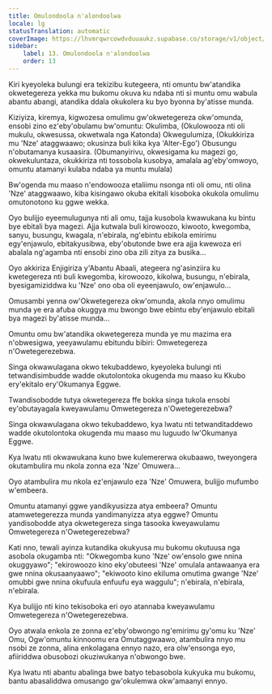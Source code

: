 ```yaml
---
title: Omulondoola n'alondoolwa
locale: lg
statusTranslation: automatic
coverImage: https://lhvmrqwrcowdvduuaukz.supabase.co/storage/v1/object/public/strapi-uploads/small_cover-tratado-de-psicologia-revolucionaria.webp-5e15e1cec4e0ebebcde5d7fc7565d8fd.webp
sidebar:
    label: 13. Omulondoola n'alondoolwa
    order: 13
---
```

Kiri kyeyoleka bulungi era tekizibu kutegeera, nti omuntu bw'atandika okwetegereza yekka mu bukomu okuva ku ndaba nti si muntu omu wabula abantu abangi, atandika ddala okukolera ku byo byonna by'atisse munda.

Kiziyiza, kiremya, kigwozesa omulimu gw'okwetegereza okw'omunda, ensobi zino ez'eby'obulamu bw'omuntu: Okulimba, (Okulowooza nti oli mukulu, okwesussa, okwetwala nga Katonda) Okwegulumiza, (Okukkiriza mu 'Nze' ataggwaawo; okusinza buli kika kya 'Alter-Ego') Obusungu n'obutamanya kusaasira. (Obumanyirivu, okwesigama ku magezi go, okwekuluntaza, okukkiriza nti tossobola kusobya, amalala ag'eby'omwoyo, omuntu atamanyi kulaba ndaba ya muntu mulala)

Bw'ogenda mu maaso n'endowooza etaliimu nsonga nti oli omu, nti olina 'Nze' ataggwaawo, kiba kisingawo okuba ekitali kisoboka okukola omulimu omutonotono ku ggwe wekka.

Oyo bulijjo eyeemulugunya nti ali omu, tajja kusobola kwawukana ku bintu bye ebitali bya magezi. Ajja kutwala buli kirowoozo, kiwooto, kwegomba, sanyu, busungu, kwagala, n'ebirala, ng'ebintu ebikola emirimu egy'enjawulo, ebitakyusibwa, eby'obutonde bwe era ajja kwewoza eri abalala ng'agamba nti ensobi zino oba zili zitya za busika...

Oyo akkiriza Enjigiriza y'Abantu Abaali, ategeera ng'asinziira ku kwetegereza nti buli kwegomba, kirowoozo, kikolwa, busungu, n'ebirala, byesigamiziddwa ku 'Nze' ono oba oli eyeenjawulo, ow'enjawulo...

Omusambi yenna ow'Okwetegereza okw'omunda, akola nnyo omulimu munda ye era afuba okuggya mu bwongo bwe ebintu eby'enjawulo ebitali bya magezi by'atisse munda...

Omuntu omu bw'atandika okwetegereza munda ye mu mazima era n'obwesigwa, yeeyawulamu ebitundu bibiri: Omwetegereza n'Owetegerezebwa.

Singa okwawulagana okwo tekubaddewo, kyeyoleka bulungi nti tetwandisimbudde wadde okutolontoka okugenda mu maaso ku Kkubo ery'ekitalo ery'Okumanya Eggwe.

Twandisobodde tutya okwetegereza ffe bokka singa tukola ensobi ey'obutayagala kweyawulamu Omwetegereza n'Owetegerezebwa?

Singa okwawulagana okwo tekubaddewo, kya lwatu nti tetwanditaddewo wadde okutolontoka okugenda mu maaso mu luguudo lw'Okumanya Eggwe.

Kya lwatu nti okwawukana kuno bwe kulemererwa okubaawo, tweyongera okutambulira mu nkola zonna eza 'Nze' Omuwera...

Oyo atambulira mu nkola ez'enjawulo eza 'Nze' Omuwera, bulijjo mufumbo w'embeera.

Omuntu atamanyi ggwe yandikyusizza atya embeera? Omuntu atamwetegerezza munda yandimanyizza atya eggwe? Omuntu yandisobodde atya okwetegereza singa tasooka kweyawulamu Omwetegereza n'Owetegerezebwa?

Kati nno, tewali ayinza kutandika okukyusa mu bukomu okutuusa nga asobola okugamba nti: "Okwegomba kuno 'Nze' ow'ensolo gwe nnina okuggyawo"; "ekirowoozo kino eky'obuteesi 'Nze' omulala antawaanya era gwe nnina okusaanyaawo"; "ekiwooto kino ekiluma omutima gwange 'Nze' omubbi gwe nnina okufuula enfuufu eya waggulu"; n'ebirala, n'ebirala, n'ebirala.

Kya bulijjo nti kino tekisoboka eri oyo atannaba kweyawulamu Omwetegereza n'Owetegerezebwa.

Oyo atwala enkola ze zonna ez'eby'obwongo ng'emirimu gy'omu ku 'Nze' Omu, Ogw'omuntu kinnoomu era Omutaggwaawo, atambulira nnyo mu nsobi ze zonna, alina enkolagana ennyo nazo, era olw'ensonga eyo, afiiriddwa obusobozi okuziwukanya n'obwongo bwe.

Kya lwatu nti abantu abalinga bwe batyo tebasobola kukyuka mu bukomu, bantu abasaliddwa omusango gw'okulemwa okw'amaanyi ennyo.

